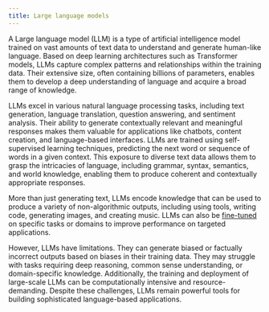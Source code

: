 ```yaml
---
title: Large language models
---
```

A Large language model (LLM) is a type of artificial intelligence model trained on vast amounts of text data to understand and generate human-like language. Based on deep learning architectures such as Transformer models, LLMs capture complex patterns and relationships within the training data. Their extensive size, often containing billions of parameters, enables them to develop a deep understanding of language and acquire a broad range of knowledge.

LLMs excel in various natural language processing tasks, including text generation, language translation, question answering, and sentiment analysis. Their ability to generate contextually relevant and meaningful responses makes them valuable for applications like chatbots, content creation, and language-based interfaces. LLMs are trained using self-supervised learning techniques, predicting the next word or sequence of words in a given context. This exposure to diverse text data allows them to grasp the intricacies of language, including grammar, syntax, semantics, and world knowledge, enabling them to produce coherent and contextually appropriate responses.

More than just generating text, LLMs encode knowledge that can be used to produce a variety of non-algorithmic outputs, including using tools, writing code, generating images, and creating music. LLMs can also be [fine-tuned](/glossary/fine-tuning) on specific tasks or domains to improve performance on targeted applications.

However, LLMs have limitations. They can generate biased or factually incorrect outputs based on biases in their training data. They may struggle with tasks requiring deep reasoning, common sense understanding, or domain-specific knowledge. Additionally, the training and deployment of large-scale LLMs can be computationally intensive and resource-demanding. Despite these challenges, LLMs remain powerful tools for building sophisticated language-based applications.